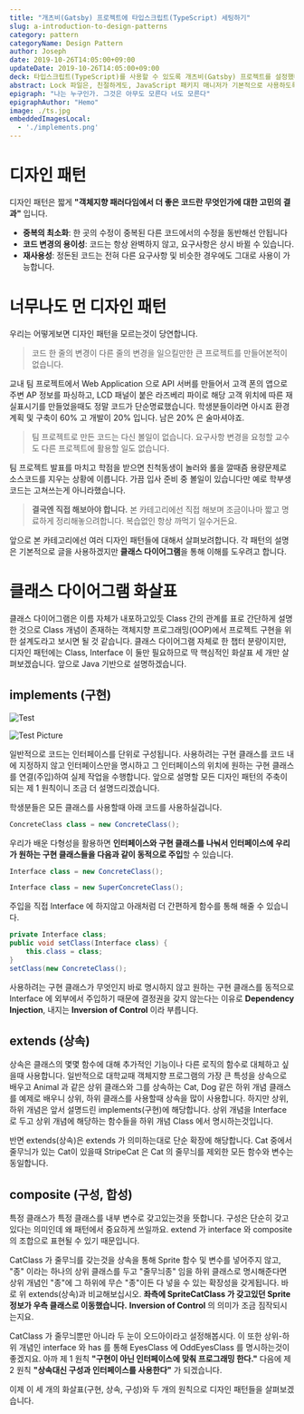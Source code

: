 ```yaml
---
title: "개츠비(Gatsby) 프로젝트에 타입스크립트(TypeScript) 세팅하기"
slug: a-introduction-to-design-patterns
category: pattern
categoryName: Design Pattern
author: Joseph
date: 2019-10-26T14:05:00+09:00
updateDate: 2019-10-26T14:05:00+09:00
deck: 타입스크립트(TypeScript)를 사용할 수 있도록 개츠비(Gatsby) 프로젝트를 설정했다. 바벨(Babel)로 컴파일하도록 했고, 타입 검사, 품질 검사, 형식 자동변환을 위해서 각각 타입스크립트 컴파일러, 이에스린트(ESLint), 프리티어(Prettier)
abstract: Lock 파일은, 친절하게도, JavaScript 패키지 매니저가 기본적으로 사용하도록 되어있는 데다가, 그 목적이 개발자가 느끼기에는 너무나도 직관적이라, 큰 거부감 없이 받아들이고 사용하게 되는 경향이 있다. 하지만 이런 친절함이나 직관성과는 별개로, 올바르게 사용하고 있는 건지에 대한 확신을 얻기가 어렵다. 이 글은 신경 쓰이는 Lock 파일의 몇몇 포인트를 정리한 것이다.
epigraph: "나는 누구인가. 그것은 아무도 모른다 너도 모른다"
epigraphAuthor: "Hemo"
image: ./ts.jpg
embeddedImagesLocal:
  - './implements.png'
---
```



# 디자인 패턴

디자인 패턴은 짧게 **"객체지향 패러다임에서 더 좋은 코드란 무엇인가에 대한 고민의 결과"** 입니다.

- **중복의 최소화**: 한 곳의 수정이 중복된 다른 코드에서의 수정을 동반해선 안됩니다
- **코드 변경의 용이성**: 코드는 항상 완벽하지 않고, 요구사항은 상시 바뀔 수 있습니다.
- **재사용성**: 정돈된 코드는 전혀 다른 요구사항 및 비슷한 경우에도 그대로 사용이 가능합니다.

# 너무나도 먼 디자인 패턴

우리는 어떻게보면 디자인 패턴을 모르는것이 당연합니다. 

<GatsbyImage alt='Sam in a destroyed mall' image={getImage(props.localImages[0])} />

> 코드 한 줄의 변경이 다른 줄의 변경을 일으킬만한 큰 프로젝트를 만들어본적이 없습니다. 

교내 팀 프로젝트에서 Web Application 으로 API 서버를 만들어서 고객 폰의 앱으로 주변 AP 정보를 파싱하고, LCD 패널이 붙은 라즈베리 파이로 해당 고객 위치에 따른 재실표시기를 만들었을때도 정말 코드가 단순명료했습니다. 학생분들이라면 아시죠 환경 계획 및 구축이 60% 고 개발이 20% 입니다. 남은 20% 은 술마셔야죠. 

> 팀 프로젝트로 만든 코드는 다신 볼일이 없습니다. 
요구사항 변경을 요청할 교수도 다른 프로젝트에 활용할 일도 없습니다.

팀 프로젝트 발표를 마치고 학점을 받으면 친척동생이 놀러와 롤을 깔때즘 용량문제로 소스코드를 지우는 상황에 이릅니다. 가끔 입사 준비 중 볼일이 있습니다만 예로 학부생 코드는 고쳐쓰는게 아니라했습니다.

> **결국엔 직접 해보아야 합니다.**
본 카테고리에선 직접 해보며 조금이나마 짧고 명료하게 정리해놓으려합니다. 
복습없인 항상 까먹기 일수거든요.

앞으로 본 카테고리에선 여러 디자인 패턴들에 대해서 살펴보려합니다. 각 패턴의 설명은 기본적으로 글을 사용하겠지만 **클래스 다이어그램**을 통해 이해를 도우려고 합니다.

# 클래스 다이어그램 화살표

클래스 다이어그램은 이름 자체가 내포하고있듯 Class 간의 관계를 표로 간단하게 설명한 것으로 Class 개념이 존재하는 객체지향 프로그래밍(OOP)에서 프로젝트 구현을 위한 설계도라고 보시면 될 것 같습니다. 클래스 다이어그램 자체로 한 챕터 분량이지만, 디자인 패턴에는 Class, Interface 이 둘만 필요하므로 딱 핵심적인 화살표 세 개만 살펴보겠습니다. 앞으로 Java 기반으로 설명하겠습니다.

## implements (구현)

![Test](./implements.svg)

![Test Picture](//images.ctfassets.net/47rk6zxu9wsi/DmP4IZx4RpiF9AvC44Bvb/f6c0e157aa176a2b2be330d921633d83/daniel-j-schwarz-MXxo0S4GV_Q-unsplash.jpg)

일반적으로 코드는 인터페이스를 단위로 구성됩니다. 사용하려는 구현 클래스를 코드 내에 지정하지 않고 인터페이스만을 명시하고 그 인터페이스의 위치에 원하는 구현 클래스를 연결(주입)하여 실제 작업을 수행합니다. 앞으로 설명할 모든 디자인 패턴의 주축이 되는 제 1 원칙이니 조금 더 설명드리겠습니다. 

학생분들은 모든 클래스를 사용할때 아래 코드를 사용하실겁니다.
``` java
ConcreteClass class = new ConcreteClass();
```
우리가 배운 다형성을 활용하면 **인터페이스와 구현 클래스를 나눠서 인터페이스에 우리가 원하는 구현 클래스들을 다음과 같이 동적으로 주입**할 수 있습니다.
``` java
Interface class = new ConcreteClass();
```
``` java
Interface class = new SuperConcreteClass();
```
주입을 직접 Interface 에 하지않고 아래처럼 더 간편하게 함수를 통해 해줄 수 있습니다.
``` java
private Interface class;
public void setClass(Interface class) {
    this.class = class;
}
setClass(new ConcreteClass();
```
사용하려는 구현 클래스가 무엇인지 바로 명시하지 않고 원하는 구현 클래스를 동적으로 Interface 에 외부에서 주입하기 때문에 결정권을 갖지 않는다는 이유로 **Dependency Injection**, 내지는 **Inversion of Control** 이라 부릅니다.

## extends (상속) 

상속은 클래스의 몇몇 함수에 대해 추가적인 기능이나 다른 로직의 함수로 대체하고 싶을때 사용합니다. 일반적으로 대학교때 객체지향 프로그램의 가장 큰 특성을 상속으로 배우고 Animal 과 같은 상위  클래스와 그를 상속하는 Cat, Dog 같은 하위 개념 클래스를 예제로 배우니 상위, 하위 클래스를 사용할때 상속을 많이 사용합니다. 하지만 상위, 하위 개념은 앞서 설명드린 implements(구현)에 해당합니다. 상위 개념을 Interface 로 두고 상위 개념에 해당하는 함수들을 하위 개념 Class 에서 명시하는것입니다. 

반면 extends(상속)은 extends 가 의미하는대로 단순 확장에 해당합니다. Cat 중에서 줄무늬가 있는 Cat이 있을때 StripeCat 은 Cat 의 줄무늬를 제외한 모든 함수와 변수는 동일합니다.

## composite (구성, 합성)

특정 클래스가 특정 클래스를 내부 변수로 갖고있는것을 뜻합니다. 구성은 단순히 갖고있다는 의미인데 왜 패턴에서 중요하게 쓰일까요. extend 가 interface 와 composite 의 조합으로 표현될 수 있기 때문입니다.


CatClass 가 줄무늬를 갖는것을 상속을 통해 Sprite 함수 및 변수를 넣어주지 않고, "종" 이라는 하나의 상위 클래스를 두고 "줄무늬종" 임을 하위 클래스로 명시해준다면 상위 개념인 "종"에 그 하위에 무슨 "종"이든 다 넣을 수 있는 확장성을 갖게됩니다. 바로 위 extends(상속)과 비교해보십시오. **좌측에 SpriteCatClass 가 갖고있던 Sprite 정보가 우측 클래스로 이동했습니다.** **Inversion of Control** 의 의미가 조금 짐작되시는지요.


CatClass 가 줄무늬뿐만 아니라 두 눈이 오드아이라고 설정해봅시다. 이 또한 상위-하위 개념인 interface 와 has 를 통해 EyesClass 에 OddEyesClass 를 명시하는것이 좋겠지요. 아까 제 1 원칙 **"구현이 아닌 인터페이스에 맞춰 프로그래밍 한다."** 다음에 제 2 원칙 **"상속대신 구성과 인터페이스를 사용한다"** 가 되겠습니다.

이제 이 세 개의 화살표(구현, 상속, 구성)와 두 개의 원칙으로 디자인 패턴들을 살펴보겠습니다.
